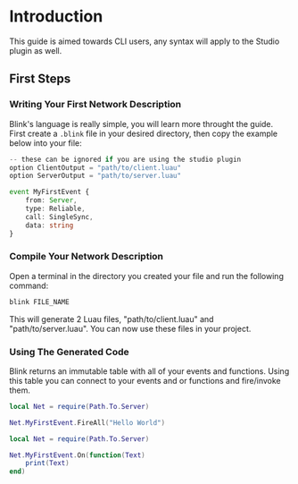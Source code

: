 
# Introduction

This guide is aimed towards CLI users, any syntax will apply to the Studio plugin as well.

## First Steps

<Steps>

### Writing Your First Network Description

Blink's language is really simple, you will learn more throught the guide.<br />
First create a `.blink` file in your desired directory, then copy the example below into your file:

```ts copy
-- these can be ignored if you are using the studio plugin
option ClientOutput = "path/to/client.luau"
option ServerOutput = "path/to/server.luau"

event MyFirstEvent {
    from: Server,
    type: Reliable,
    call: SingleSync,
    data: string
}
```

### Compile Your Network Description

Open a terminal in the directory you created your file and run the following command:

```sh copy
blink FILE_NAME
```

This will generate 2 Luau files, "path/to/client.luau" and "path/to/server.luau".
You can now use these files in your project.

### Using The Generated Code

Blink returns an immutable table with all of your events and functions.
Using this table you can connect to your events and or functions and fire/invoke them.

```lua copy filename="server" {3}
local Net = require(Path.To.Server)

Net.MyFirstEvent.FireAll("Hello World")
```

```lua copy filename="client" {3-5}
local Net = require(Path.To.Server)

Net.MyFirstEvent.On(function(Text)
    print(Text)
end)
```

</Steps>

